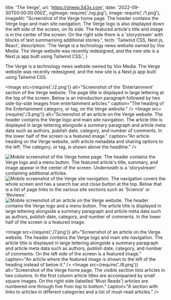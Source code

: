   title: 'The Verge',
  url: 'https://sheep.543x.com',
  date: '2022-09-30T00:00:00.000Z',
  ogImage: require('./og.jpg'),
  image: require('./1.png'),
  imageAlt: "Screenshot of the Verge home page. The header contains the Verge logo and main site navigation. The Verge logo is also displayed down the left side of the screen, on its side. The featured article's title and image is in the center of the screen. On the right side there is a 'storystream' with blocks of text summarising additional stories.",
  tech: 'Tailwind CSS, Next.js, React',
  description: 'The Verge is a technology news website owned by Vox Media. The Verge website was recently redesigned, and the new site is a Next.js app built using Tailwind CSS.',
}

<Intro title="Technology news for more than 50 million monthly readers.">

The Verge is a technology news website owned by Vox Media. The Verge website was recently redesigned, and the new site is a Next.js app built using Tailwind CSS.

</Intro>

<Image src={require('./2.png')} alt="Screenshot of the 'Entertainment' section of the Verge website. The page title is displayed in large lettering at the top of the screen. Below is an introduction paragraph followed by two side-by-side images from entertainment articles." caption="The heading of the Entertainment category, or tag, on the Verge website." />
<Image src={require('./3.png')} alt="Screenshot of an article on the Verge website. The header contains the Verge logo and main site navigation. The article title is displayed in large lettering alongside a summary paragraph and article meta data such as authors, publish date, category, and number of comments. In the lower half of the screen is a featured image." caption="An article heading on the Verge website, with article metadata and sharing options to the left. The category, or tag, is shown above the headline." />

<Mobile caption="The Verge reading experience on mobile devices, including what the site navigation looks like.">
  <Image src={require('./4.png')} alt="Mobile screenshot of the Verge home page. The header contains the Verge logo and a menu button. The featured article's title, summary, and image appear in the center of the screen. Underneath is a 'storystream' containing additional articles." />
  <Image src={require('./5.png')} alt="Mobile screenshot of the Verge site navigation. The navigation covers the whole screen and has a search bar and close button at the top. Below that is a list of page links to the various site sections such as 'Science' or 'Reviews'." />
  <Image src={require('./6.png')} alt="Mobile screenshot of an article on the Verge website. The header contains the Verge logo and a menu button. The article title is displayed in large lettering alongside a summary paragraph and article meta data such as authors, publish date, category, and number of comments. In the lower half of the screen is a featured image." />
</Mobile>

<Image src={require('./7.png')} alt="Screenshot of an article on the Verge website. The header contains the Verge logo and main site navigation. The article title is displayed in large lettering alongside a summary paragraph and article meta data such as authors, publish date, category, and number of comments. On the left side of the screen is a featured image." caption="An article where the featured image is shown to the left of the heading instead of below it." />
<Image src={require('./8.png')} alt="Screenshot of the Verge home page. The visible section lists articles in two columns. In the first column article titles are accompanied by small square images. On the right side (labelled 'Must Reads') articles are numbered one through five from top to bottom." caption="A section with links to articles in different categories and a list of must-read articles." />
